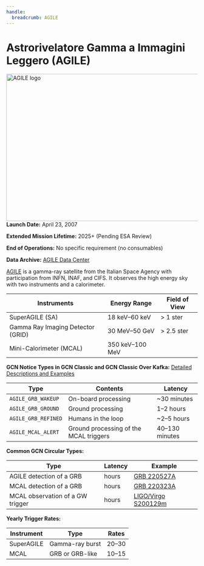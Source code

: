 ```yaml
---
handle:
  breadcrumb: AGILE
---
```



# Astrorivelatore Gamma a Immagini Leggero (AGILE)

<img
  src={logo}
  width="612"
  height="388"
  align="right"
  alt="AGILE logo"
  className="grid-col-6 mobile-lg:grid-col-4 tablet:grid-col-2 desktop:grid-col-3 height-auto"
/>

**Launch Date:** April 23, 2007

**Extended Mission Lifetime:** 2025+ (Pending ESA Review)

**End of Operations:** No specific requirement (no consumables)

**Data Archive:**
[AGILE Data Center](https://agile.asdc.asi.it/)

[AGILE](http://agile.rm.iasf.cnr.it/) is a gamma-ray satellite from the Italian Space Agency with participation from INFN, INAF, and CIFS. It observes the high energy sky with two instruments and a calorimeter.

<div className="overflow-table">

| Instruments                       | Energy Range    | Field of View |
| --------------------------------- | --------------- | ------------- |
| SuperAGILE (SA)                   | 18 keV–60 keV   | &gt; 1 ster   |
| Gamma Ray Imaging Detector (GRID) | 30 MeV–50 GeV   | &gt; 2.5 ster |
| Mini-Calorimeter (MCAL)           | 350 keV–100 MeV |               |

</div>

**GCN Notice Types in GCN Classic and GCN Classic Over Kafka:**
[Detailed Descriptions and Examples](https://gcn.gsfc.nasa.gov/agile.html)

<div className="overflow-table">

| Type                | Contents                               | Latency        |
| ------------------- | -------------------------------------- | -------------- |
| `AGILE_GRB_WAKEUP`  | On-board processing                    | ~30 minutes    |
| `AGILE_GRB_GROUND`  | Ground processing                      | 1–2 hours      |
| `AGILE_GRB_REFINED` | Humans in the loop                     | ~2–5 hours     |
| `AGILE_MCAL_ALERT`  | Ground processing of the MCAL triggers | 40–130 minutes |

</div>

**Common GCN Circular Types:**

<div className="overflow-table">

| Type                             | Latency | Example                                 |
| -------------------------------- | ------- | --------------------------------------- |
| AGILE detection of a GRB         | hours   | [GRB 220527A](/circulars/32129)         |
| MCAL detection of a GRB          | hours   | [GRB 220323A](/circulars/31784)         |
| MCAL observation of a GW trigger | hours   | [LIGO/Virgo S200129m](/circulars/26930) |

</div>

**Yearly Trigger Rates:**

| Instrument | Type            | Rates |
| ---------- | --------------- | ----- |
| SuperAGILE | Gamma-ray burst | 20–30 |
| MCAL       | GRB or GRB-like | 10–15 |
